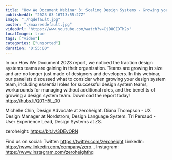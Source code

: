```yaml
---
title: "How We Document Webinar 3: Scaling Design Systems - Growing your design system team"
publishedAt: "2023-03-16T13:55:27Z"
image: "./hqdefault.jpg"
poster: "./maxresdefault.jpg"
videoUrl: "https://www.youtube.com/watch?v=CjD8GZOTh2o"
localImages: true
tags: ["video"]
categories: ["unsorted"]
duration: "0:55:00"
---
```

In our How We Document 2023 report, we noticed the traction design systems teams are gaining in their organization. Teams are growing in size and are no longer just made of designers and developers. In this webinar, our panelists discussed what to consider when growing your design system team, including essential roles for successful design system teams, workarounds for managing without additional roles, and the benefits of growing a design system team.
Download the report today! https://hubs.li/Q01H5L_00

Michelle Chin, Design Advocate at zeroheight.
Diana Thompson - UX Design Manager at Nordstrom, Design Language System.
Tri Persaud - User Experience Lead, Design Systems at ZS.

zeroheight: https://bit.ly/3DEvORN

Find us on social:
Twitter: https://twitter.com/zeroheight
LinkedIn: https://www.linkedin.com/company/zero...
Instagram: https://www.instagram.com/zeroheighthq
